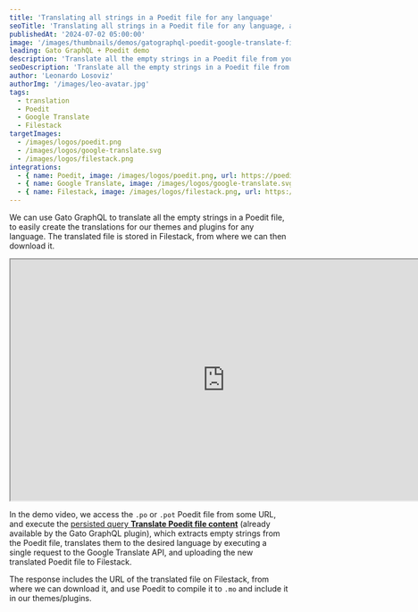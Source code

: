 ```yaml
---
title: 'Translating all strings in a Poedit file for any language'
seoTitle: 'Translating all strings in a Poedit file for any language, and storing the new translated Poedit file in Filestack, via the Google Translate API using Gato GraphQL'
publishedAt: '2024-07-02 05:00:00'
image: '/images/thumbnails/demos/gatographql-poedit-google-translate-filestack-wordpress.png'
leading: Gato GraphQL + Poedit demo
description: 'Translate all the empty strings in a Poedit file from your themes and plugins to any language, and store the new translated Poedit file in Filestack.'
seoDescription: 'Translate all the empty strings in a Poedit file from your themes and plugins to any language, and store the new translated Poedit file in Filestack, by using Gato GraphQL and connecting to the Google Translate API.'
author: 'Leonardo Losoviz'
authorImg: '/images/leo-avatar.jpg'
tags:
  - translation
  - Poedit
  - Google Translate
  - Filestack
targetImages:
  - /images/logos/poedit.png
  - /images/logos/google-translate.svg
  - /images/logos/filestack.png
integrations: 
  - { name: Poedit, image: /images/logos/poedit.png, url: https://poedit.net }
  - { name: Google Translate, image: /images/logos/google-translate.svg, url: https://cloud.google.com/translate/ }
  - { name: Filestack, image: /images/logos/filestack.png, url: https://www.filestack.com/ }
---
```


We can use Gato GraphQL to translate all the empty strings in a Poedit file, to easily create the translations for our themes and plugins for any language. The translated file is stored in Filestack, from where we can then download it.

<div className="aspect-video lg:-ml-32 lg:-mr-32">
  <iframe
    className="w-full h-full"
    src="https://www.youtube.com/embed/oiWqNWY3Of8"
    title="Translating all strings in a Poedit file for any language"
    width="768"
    height="432"
    allow="accelerometer; autoplay; clipboard-write; encrypted-media; gyroscope; picture-in-picture; web-share"
    allowFullScreen
  >
  </iframe>
</div>

In the demo video, we access the `.po` or `.pot` Poedit file from some URL, and execute the [persisted query **Translate Poedit file content**](/library/translate-poedit-file-content) (already available by the Gato GraphQL plugin), which extracts empty strings from the Poedit file, translates them to the desired language by executing a single request to the Google Translate API, and uploading the new translated Poedit file to Filestack.

The response includes the URL of the translated file on Filestack, from where we can download it, and use Poedit to compile it to `.mo` and include it in our themes/plugins.
